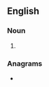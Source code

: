 ==English==

===Noun===
{{head|en|noun form}}

# {{plural of|en|dacite}}

===Anagrams===
* {{anagrams|en|a=acdeist|die-cast|diecast}}